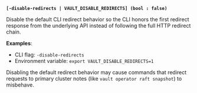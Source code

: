 <a id="global-disable-redirects" />

**`[-disable-redirects | VAULT_DISABLE_REDIRECTS] (bool : false)`**

Disable the default CLI redirect behavior so the CLI honors the first redirect
response from the underlying API instead of following the full HTTP redirect
chain.

**Examples**:

- CLI flag: `-disable-redirects`
- Environment variable: `export VAULT_DISABLE_REDIRECTS=1`

<Warning>

  Disabling the default redirect behavior may cause commands that redirect
  requests to primary cluster notes (like `vault operator raft snapshot`) to
  misbehave.

</Warning>
